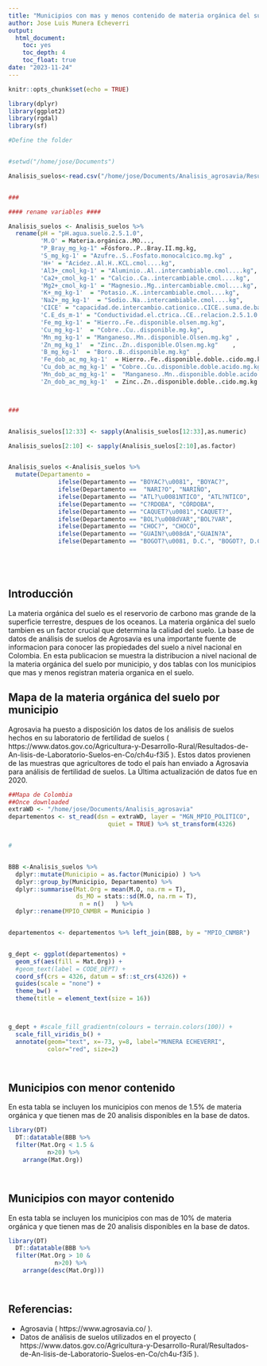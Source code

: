 ```yaml
---
title: "Municipios con mas y menos contenido de materia orgánica del suelo según la base de datos abierta de Agrosavia."
author: Jose Luis Munera Echeverri
output:
  html_document: 
    toc: yes
    toc_depth: 4
    toc_float: true
date: "2023-11-24"
---
```


```r
knitr::opts_chunk$set(echo = TRUE)

library(dplyr)
library(ggplot2)
library(rgdal)
library(sf)

#Define the folder


#setwd("/home/jose/Documents")

Analisis_suelos<-read.csv("/home/jose/Documents/Analisis_agrosavia/Resultados_de_An_lisis_de_Laboratorio_Suelos_en_Colombia.csv")


###

#### rename variables ####

Analisis_suelos <- Analisis_suelos %>%
  rename(pH = "pH.agua.suelo.2.5.1.0",
         'M.O' = Materia.orgánica..MO...,
         "P_Bray_mg_kg-1" =Fósforo..P..Bray.II.mg.kg,
         'S_mg_kg-1' = "Azufre..S..Fosfato.monocalcico.mg.kg" ,
         'H+' = "Acidez..Al.H..KCL.cmol....kg",
         'Al3+_cmol_kg-1' = "Aluminio..Al..intercambiable.cmol....kg",
         'Ca2+_cmol_kg-1' = "Calcio..Ca..intercambiable.cmol....kg",
         'Mg2+_cmol_kg-1' = "Magnesio..Mg..intercambiable.cmol....kg",
         'K+_mg_kg-1'  = "Potasio..K..intercambiable.cmol....kg",
         'Na2+_mg_kg-1'  = "Sodio..Na..intercambiable.cmol....kg",                              
         'CICE' = "capacidad.de.intercambio.cationico..CICE..suma.de.bases.cmol....kg",
         'C.E_ds_m-1' = "Conductividad.el.ctrica..CE..relacion.2.5.1.0.dS.m",
         'Fe_mg_kg-1' = "Hierro..Fe..disponible.olsen.mg.kg",         
         'Cu_mg_kg-1'  = "Cobre..Cu..disponible.mg.kg",                
         'Mn_mg_kg-1' = "Manganeso..Mn..disponible.Olsen.mg.kg" ,     
         'Zn_mg_kg_1'  = "Zinc..Zn..disponible.Olsen.mg.kg"    ,       
         'B_mg_kg-1'  = "Boro..B..disponible.mg.kg"  ,             
         'Fe_dob_ac_mg_kg-1'  = Hierro..Fe..disponible.doble..cido.mg.kg ,  
         'Cu_dob_ac_mg_kg-1' = "Cobre..Cu..disponible.doble.acido.mg.kg"   , 
         'Mn_dob_ac_mg_kg-1' =  "Manganeso..Mn..disponible.doble.acido.mg.kg",
         'Zn_dob_ac_mg_kg-1'  = Zinc..Zn..disponible.doble..cido.mg.kg )



###


Analisis_suelos[12:33] <- sapply(Analisis_suelos[12:33],as.numeric)

Analisis_suelos[2:10] <- sapply(Analisis_suelos[2:10],as.factor)


Analisis_suelos <-Analisis_suelos %>%
  mutate(Departamento = 
              ifelse(Departamento == "BOYAC?\u0081", "BOYAC?",
              ifelse(Departamento ==  "NARI?O", "NARIÑO", 
              ifelse(Departamento == "ATL?\u0081NTICO", "ATL?NTICO",
              ifelse(Departamento == "C?RDOBA", "CÓRDOBA",
              ifelse(Departamento == "CAQUET?\u0081","CAQUET?",
              ifelse(Departamento == "BOL?\u008dVAR","BOL?VAR",
              ifelse(Departamento == "CHOC?", "CHOCÓ",
              ifelse(Departamento == "GUAIN?\u008dA","GUAIN?A",
              ifelse(Departamento == "BOGOT?\u0081, D.C.", "BOGOT?, D.C.",Departamento ))))))))))






```


## Introducción

La materia orgánica del suelo es el reservorio de carbono mas grande de la superficie terrestre, despues de los oceanos. La materia orgánica del suelo tambien es un factor crucial que determina la calidad del suelo. La base de datos de análisis de suelos de Agrosavia es una importante fuente de informacion para conocer las propiedades del suelo a nivel nacional en Colombia. En esta publicacion se muestra la distribucion a nivel nacional de la materia orgánica del suelo por municipio, y dos tablas con los municipios que mas y menos registran materia organica en el suelo.


## Mapa de la materia orgánica del suelo por municipio

Agrosavia ha puesto a disposición los datos de los análisis de suelos hechos en su laboratorio de fertilidad de suelos ( https://www.datos.gov.co/Agricultura-y-Desarrollo-Rural/Resultados-de-An-lisis-de-Laboratorio-Suelos-en-Co/ch4u-f3i5 ). 
Estos datos provienen de las muestras que agricultores de todo el país han enviado a Agrosavia para análisis de fertilidad de suelos. La Última actualización de datos fue en 2020.



```r

##Mapa de Colombia
##Once downloaded
extraWD <- "/home/jose/Documents/Analisis_agrosavia"
departementos <- st_read(dsn = extraWD, layer = "MGN_MPIO_POLITICO",
                            quiet = TRUE) %>% st_transform(4326)


# 


BBB <-Analisis_suelos %>% 
  dplyr::mutate(Municipio = as.factor(Municipio) ) %>%
  dplyr::group_by(Municipio, Departamento) %>%
  dplyr::summarise(Mat.Org = mean(M.O, na.rm = T),
                   ds_MO = stats::sd(M.O, na.rm = T),
                    n = n()   ) %>%
  dplyr::rename(MPIO_CNMBR = Municipio )


departementos <- departementos %>% left_join(BBB, by = "MPIO_CNMBR")


g_dept <- ggplot(departementos) +
  geom_sf(aes(fill = Mat.Org)) +
  #geom_text(label = CODE_DEPT) +
  coord_sf(crs = 4326, datum = sf::st_crs(4326)) +
  guides(scale = "none") +
  theme_bw() +
  theme(title = element_text(size = 16))



g_dept + #scale_fill_gradientn(colours = terrain.colors(100)) +
  scale_fill_viridis_b() +
  annotate(geom="text", x=-73, y=8, label="MUNERA ECHEVERRI",
           color="red", size=2)




```

## Municipios con menor contenido 

En esta tabla se incluyen los municipios con menos de 1.5% de materia orgánica y que tienen mas de 20 analisis disponibles en la base de datos.

```r

library(DT)
  DT::datatable(BBB %>%
  filter(Mat.Org < 1.5 &
           n>20) %>%
    arrange(Mat.Org))




```



## Municipios con mayor contenido 

En esta tabla se incluyen los municipios con mas de 10% de materia orgánica y que tienen mas de 20 analisis disponibles en la base de datos.
```r

library(DT)
  DT::datatable(BBB %>%
  filter(Mat.Org > 10 &
             n>20) %>%
    arrange(desc(Mat.Org)))




```




## Referencias:
- Agrosavia ( https://www.agrosavia.co/ ).
- Datos de análisis de suelos utilizados en el proyecto ( https://www.datos.gov.co/Agricultura-y-Desarrollo-Rural/Resultados-de-An-lisis-de-Laboratorio-Suelos-en-Co/ch4u-f3i5 ).
